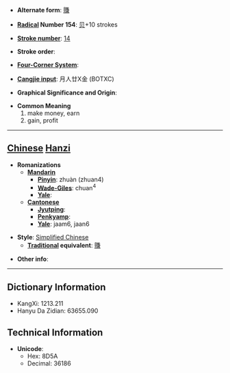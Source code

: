 * '''Alternate form''': [[賺]]

* '''[[Wiktionary:Chinese radical index| Radical]] Number 154''': [[Wiktionary:Chinese radical index 贝|贝]]+10 strokes

* '''[[Wiktionary:Chinese total strokes index|Stroke number]]''': [[Wiktionary:Chinese total strokes index 14|14]]

* '''Stroke order''': 

* '''[[Wiktionary:Chinese four corner index|Four-Corner System]]''': 

* '''[[Wiktionary:Chinese Cangjie index|Cangjie input]]''': 月人廿X金 (BOTXC)

* '''Graphical Significance and Origin''': 

* '''Common Meaning'''
*#make money, earn
*# gain, profit


----

== [[Chinese]] [[Hanzi]] ==

* '''Romanizations'''
** '''[[Mandarin]]'''
*** '''[[Pinyin]]''': zhuàn (zhuan4)
*** '''[[Wade-Giles]]''': chuan<sup>4</sup>
*** '''[[Yale]]''': 
** '''[[Cantonese]]'''
*** '''[[Jyutping]]''':
*** '''[[Penkyamp]]''': 
*** '''[[Yale]]''': jaam6, jaan6

* '''Style''': [[Simplified Chinese]] 
** '''[[Traditional Chinese|Traditional]] equivalent''': [[賺]]

* '''Other info''': 

----

== Dictionary Information ==

* KangXi: 1213.211
* Hanyu Da Zidian: 63655.090

== Technical Information ==

* '''Unicode''':
** Hex: 8D5A
** Decimal: 36186